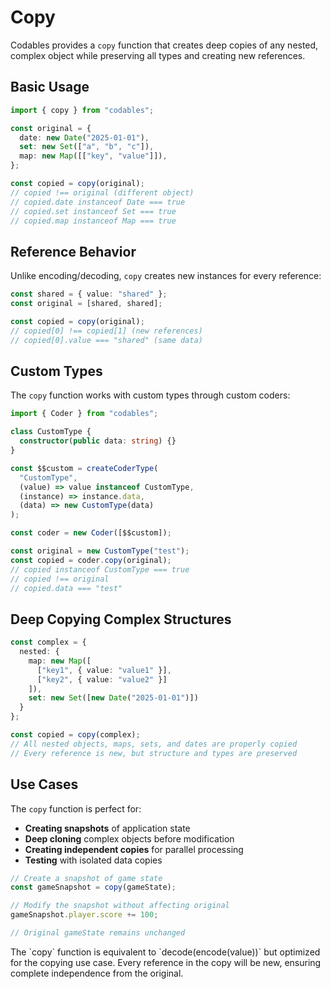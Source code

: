 
# Copy

Codables provides a `copy` function that creates deep copies of any nested, complex object while preserving all types and creating new references.

## Basic Usage

```typescript
import { copy } from "codables";

const original = {
  date: new Date("2025-01-01"),
  set: new Set(["a", "b", "c"]),
  map: new Map([["key", "value"]]),
};

const copied = copy(original);
// copied !== original (different object)
// copied.date instanceof Date === true
// copied.set instanceof Set === true
// copied.map instanceof Map === true
```

## Reference Behavior

Unlike encoding/decoding, `copy` creates new instances for every reference:

```typescript
const shared = { value: "shared" };
const original = [shared, shared];

const copied = copy(original);
// copied[0] !== copied[1] (new references)
// copied[0].value === "shared" (same data)
```

## Custom Types

The `copy` function works with custom types through custom coders:

```typescript
import { Coder } from "codables";

class CustomType {
  constructor(public data: string) {}
}

const $$custom = createCoderType(
  "CustomType",
  (value) => value instanceof CustomType,
  (instance) => instance.data,
  (data) => new CustomType(data)
);

const coder = new Coder([$$custom]);

const original = new CustomType("test");
const copied = coder.copy(original);
// copied instanceof CustomType === true
// copied !== original
// copied.data === "test"
```

## Deep Copying Complex Structures

```typescript
const complex = {
  nested: {
    map: new Map([
      ["key1", { value: "value1" }],
      ["key2", { value: "value2" }]
    ]),
    set: new Set([new Date("2025-01-01")])
  }
};

const copied = copy(complex);
// All nested objects, maps, sets, and dates are properly copied
// Every reference is new, but structure and types are preserved
```

## Use Cases

The `copy` function is perfect for:

- **Creating snapshots** of application state
- **Deep cloning** complex objects before modification
- **Creating independent copies** for parallel processing
- **Testing** with isolated data copies

```typescript
// Create a snapshot of game state
const gameSnapshot = copy(gameState);

// Modify the snapshot without affecting original
gameSnapshot.player.score += 100;

// Original gameState remains unchanged
```

<Callout type="info">
The `copy` function is equivalent to `decode(encode(value))` but optimized for the copying use case. Every reference in the copy will be new, ensuring complete independence from the original.
</Callout>
